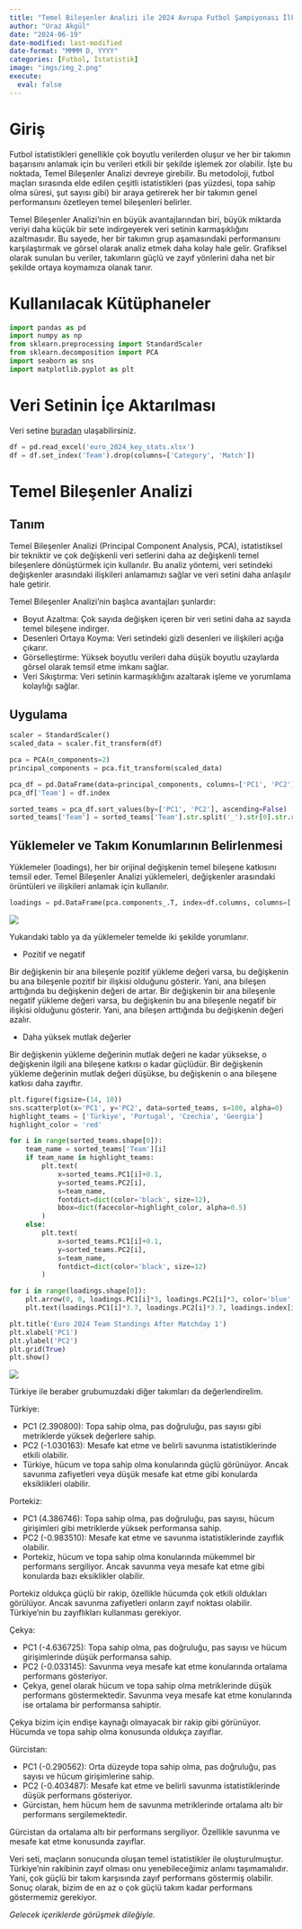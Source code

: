 ```yaml
---
title: "Temel Bileşenler Analizi ile 2024 Avrupa Futbol Şampiyonası İlk Grup Maçları Sonrası Takım Konumlarının Belirlenmesi"
author: "Uraz Akgül"
date: "2024-06-19"
date-modified: last-modified
date-format: "MMMM D, YYYY"
categories: [Futbol, İstatistik]
image: "imgs/img_2.png"
execute:
  eval: false
---
```


# Giriş

Futbol istatistikleri genellikle çok boyutlu verilerden oluşur ve her bir takımın başarısını anlamak için bu verileri etkili bir şekilde işlemek zor olabilir. İşte bu noktada, Temel Bileşenler Analizi devreye girebilir. Bu metodoloji, futbol maçları sırasında elde edilen çeşitli istatistikleri (pas yüzdesi, topa sahip olma süresi, şut sayısı gibi) bir araya getirerek her bir takımın genel performansını özetleyen temel bileşenleri belirler.

Temel Bileşenler Analizi'nin en büyük avantajlarından biri, büyük miktarda veriyi daha küçük bir sete indirgeyerek veri setinin karmaşıklığını azaltmasıdır. Bu sayede, her bir takımın grup aşamasındaki performansını karşılaştırmak ve görsel olarak analiz etmek daha kolay hale gelir. Grafiksel olarak sunulan bu veriler, takımların güçlü ve zayıf yönlerini daha net bir şekilde ortaya koymamıza olanak tanır.

# Kullanılacak Kütüphaneler

```python

import pandas as pd
import numpy as np
from sklearn.preprocessing import StandardScaler
from sklearn.decomposition import PCA
import seaborn as sns
import matplotlib.pyplot as plt

```

# Veri Setinin İçe Aktarılması

Veri setine [buradan](https://github.com/urazakgul/python-blog/tree/main/posts/post_17){.external target="_blank"} ulaşabilirsiniz.

```python

df = pd.read_excel('euro_2024_key_stats.xlsx')
df = df.set_index('Team').drop(columns=['Category', 'Match'])

```

# Temel Bileşenler Analizi

## Tanım

Temel Bileşenler Analizi (Principal Component Analysis, PCA), istatistiksel bir tekniktir ve çok değişkenli veri setlerini daha az değişkenli temel bileşenlere dönüştürmek için kullanılır. Bu analiz yöntemi, veri setindeki değişkenler arasındaki ilişkileri anlamamızı sağlar ve veri setini daha anlaşılır hale getirir.

Temel Bileşenler Analizi'nin başlıca avantajları şunlardır:

* Boyut Azaltma: Çok sayıda değişken içeren bir veri setini daha az sayıda temel bileşene indirger.
* Desenleri Ortaya Koyma: Veri setindeki gizli desenleri ve ilişkileri açığa çıkarır.
* Görselleştirme: Yüksek boyutlu verileri daha düşük boyutlu uzaylarda görsel olarak temsil etme imkanı sağlar.
* Veri Sıkıştırma: Veri setinin karmaşıklığını azaltarak işleme ve yorumlama kolaylığı sağlar.

## Uygulama

```python

scaler = StandardScaler()
scaled_data = scaler.fit_transform(df)

pca = PCA(n_components=2)
principal_components = pca.fit_transform(scaled_data)

pca_df = pd.DataFrame(data=principal_components, columns=['PC1', 'PC2'])
pca_df['Team'] = df.index

sorted_teams = pca_df.sort_values(by=['PC1', 'PC2'], ascending=False)
sorted_teams['Team'] = sorted_teams['Team'].str.split('_').str[0].str.rstrip()

```

## Yüklemeler ve Takım Konumlarının Belirlenmesi

Yüklemeler (loadings), her bir orijinal değişkenin temel bileşene katkısını temsil eder. Temel Bileşenler Analizi yüklemeleri, değişkenler arasındaki örüntüleri ve ilişkileri anlamak için kullanılır.

```python

loadings = pd.DataFrame(pca.components_.T, index=df.columns, columns=['PC1', 'PC2']) * np.sqrt(pca.explained_variance_)

```

![](imgs/img_1.PNG)

Yukarıdaki tablo ya da yüklemeler temelde iki şekilde yorumlanır.

* Pozitif ve negatif

Bir değişkenin bir ana bileşenle pozitif yükleme değeri varsa, bu değişkenin bu ana bileşenle pozitif bir ilişkisi olduğunu gösterir. Yani, ana bileşen arttığında bu değişkenin değeri de artar. Bir değişkenin bir ana bileşenle negatif yükleme değeri varsa, bu değişkenin bu ana bileşenle negatif bir ilişkisi olduğunu gösterir. Yani, ana bileşen arttığında bu değişkenin değeri azalır.

* Daha yüksek mutlak değerler

Bir değişkenin yükleme değerinin mutlak değeri ne kadar yüksekse, o değişkenin ilgili ana bileşene katkısı o kadar güçlüdür. Bir değişkenin yükleme değerinin mutlak değeri düşükse, bu değişkenin o ana bileşene katkısı daha zayıftır.

```python

plt.figure(figsize=(14, 10))
sns.scatterplot(x='PC1', y='PC2', data=sorted_teams, s=100, alpha=0)
highlight_teams = ['Türkiye', 'Portugal', 'Czechia', 'Georgia']
highlight_color = 'red'

for i in range(sorted_teams.shape[0]):
    team_name = sorted_teams['Team'][i]
    if team_name in highlight_teams:
        plt.text(
            x=sorted_teams.PC1[i]+0.1,
            y=sorted_teams.PC2[i],
            s=team_name,
            fontdict=dict(color='black', size=12),
            bbox=dict(facecolor=highlight_color, alpha=0.5)
        )
    else:
        plt.text(
            x=sorted_teams.PC1[i]+0.1,
            y=sorted_teams.PC2[i],
            s=team_name,
            fontdict=dict(color='black', size=12)
        )

for i in range(loadings.shape[0]):
    plt.arrow(0, 0, loadings.PC1[i]*3, loadings.PC2[i]*3, color='blue', alpha=0.5)
    plt.text(loadings.PC1[i]*3.7, loadings.PC2[i]*3.7, loadings.index[i], color='blue', ha='center', va='center')

plt.title('Euro 2024 Team Standings After Matchday 1')
plt.xlabel('PC1')
plt.ylabel('PC2')
plt.grid(True)
plt.show()

```

![](imgs/img_2.png)

Türkiye ile beraber grubumuzdaki diğer takımları da değerlendirelim.

Türkiye:

* PC1 (2.390800): Topa sahip olma, pas doğruluğu, pas sayısı gibi metriklerde yüksek değerlere sahip.
* PC2 (-1.030163): Mesafe kat etme ve belirli savunma istatistiklerinde etkili olabilir.
* Türkiye, hücum ve topa sahip olma konularında güçlü görünüyor. Ancak savunma zafiyetleri veya düşük mesafe kat etme gibi konularda eksiklikleri olabilir.

Portekiz:

* PC1 (4.386746): Topa sahip olma, pas doğruluğu, pas sayısı, hücum girişimleri gibi metriklerde yüksek performansa sahip.
* PC2 (-0.983510): Mesafe kat etme ve savunma istatistiklerinde zayıflık olabilir.
* Portekiz, hücum ve topa sahip olma konularında mükemmel bir performans sergiliyor. Ancak savunma veya mesafe kat etme gibi konularda bazı eksiklikler olabilir.

Portekiz oldukça güçlü bir rakip, özellikle hücumda çok etkili oldukları görülüyor. Ancak savunma zafiyetleri onların zayıf noktası olabilir. Türkiye'nin bu zayıflıkları kullanması gerekiyor.

Çekya:

* PC1 (-4.636725): Topa sahip olma, pas doğruluğu, pas sayısı ve hücum girişimlerinde düşük performansa sahip.
* PC2 (-0.033145): Savunma veya mesafe kat etme konularında ortalama performans gösteriyor.
* Çekya, genel olarak hücum ve topa sahip olma metriklerinde düşük performans göstermektedir. Savunma veya mesafe kat etme konularında ise ortalama bir performansa sahiptir.

Çekya bizim için endişe kaynağı olmayacak bir rakip gibi görünüyor. Hücumda ve topa sahip olma konusunda oldukça zayıflar.

Gürcistan:

* PC1 (-0.290562): Orta düzeyde topa sahip olma, pas doğruluğu, pas sayısı ve hücum girişimlerine sahip.
* PC2 (-0.403487): Mesafe kat etme ve belirli savunma istatistiklerinde düşük performans gösteriyor.
* Gürcistan, hem hücum hem de savunma metriklerinde ortalama altı bir performans sergilemektedir.

Gürcistan da ortalama altı bir performans sergiliyor. Özellikle savunma ve mesafe kat etme konusunda zayıflar.

Veri seti, maçların sonucunda oluşan temel istatistikler ile oluşturulmuştur. Türkiye'nin rakibinin zayıf olması onu yenebileceğimiz anlamı taşımamalıdır. Yani, çok güçlü bir takım karşısında zayıf performans göstermiş olabilir. Sonuç olarak, bizim de en az o çok güçlü takım kadar performans göstermemiz gerekiyor.

*Gelecek içeriklerde görüşmek dileğiyle.*